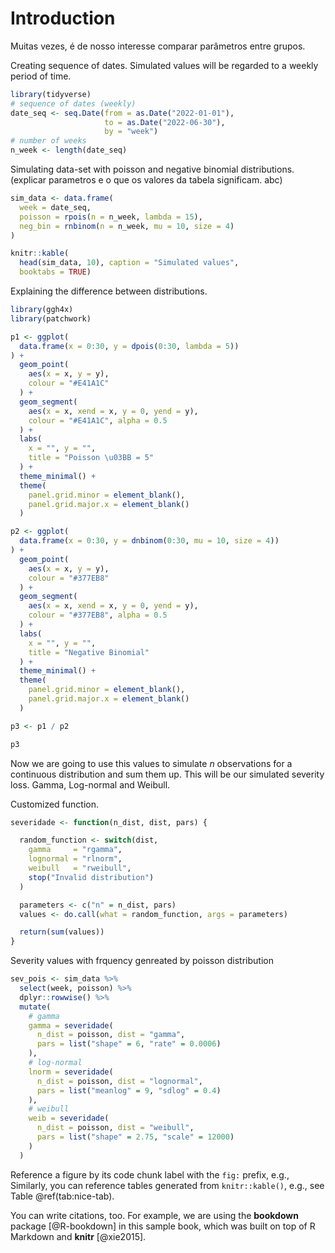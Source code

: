 # Introduction {#intro}

Muitas vezes, é de nosso interesse comparar parâmetros entre grupos.

Creating sequence of dates. Simulated values will be regarded to a weekly period of time.

```r
library(tidyverse)
# sequence of dates (weekly)
date_seq <- seq.Date(from = as.Date("2022-01-01"),
                     to = as.Date("2022-06-30"),
                     by = "week")
# number of weeks
n_week <- length(date_seq)
```

Simulating data-set with poisson and negative binomial distributions.
(explicar parametros e o que os valores da tabela significam. abc)
```r
sim_data <- data.frame(
  week = date_seq,
  poisson = rpois(n = n_week, lambda = 15),
  neg_bin = rnbinom(n = n_week, mu = 10, size = 4)
)

knitr::kable(
  head(sim_data, 10), caption = "Simulated values",
  booktabs = TRUE)
```

Explaining the difference between distributions.

```r
library(ggh4x)
library(patchwork)

p1 <- ggplot(
  data.frame(x = 0:30, y = dpois(0:30, lambda = 5))
) +
  geom_point(
    aes(x = x, y = y),
    colour = "#E41A1C"
  ) +
  geom_segment(
    aes(x = x, xend = x, y = 0, yend = y),
    colour = "#E41A1C", alpha = 0.5
  ) +
  labs(
    x = "", y = "",
    title = "Poisson \u03BB = 5"
  ) +
  theme_minimal() +
  theme(
    panel.grid.minor = element_blank(),
    panel.grid.major.x = element_blank()
  )

p2 <- ggplot(
  data.frame(x = 0:30, y = dnbinom(0:30, mu = 10, size = 4))
) +
  geom_point(
    aes(x = x, y = y),
    colour = "#377EB8"
  ) +
  geom_segment(
    aes(x = x, xend = x, y = 0, yend = y),
    colour = "#377EB8", alpha = 0.5
  ) +
  labs(
    x = "", y = "",
    title = "Negative Binomial"
  ) +
  theme_minimal() +
  theme(
    panel.grid.minor = element_blank(),
    panel.grid.major.x = element_blank()
  )

p3 <- p1 / p2

p3
```
Now we are going to use this values to simulate $n$ observations for a continuous distribution and sum them up.
This will be our simulated severity loss.
Gamma, Log-normal and Weibull.

Customized function.


```r
severidade <- function(n_dist, dist, pars) {

  random_function <- switch(dist,
    gamma     = "rgamma",
    lognormal = "rlnorm",
    weibull   = "rweibull",
    stop("Invalid distribution")
  )

  parameters <- c("n" = n_dist, pars)
  values <- do.call(what = random_function, args = parameters)

  return(sum(values))
}
```

Severity values with frquency genreated by poisson distribution
```r

sev_pois <- sim_data %>%
  select(week, poisson) %>%
  dplyr::rowwise() %>%
  mutate(
    # gamma
    gamma = severidade(
      n_dist = poisson, dist = "gamma",
      pars = list("shape" = 6, "rate" = 0.0006)
    ),
    # log-normal
    lnorm = severidade(
      n_dist = poisson, dist = "lognormal",
      pars = list("meanlog" = 9, "sdlog" = 0.4)
    ),
    # weibull
    weib = severidade(
      n_dist = poisson, dist = "weibull",
      pars = list("shape" = 2.75, "scale" = 12000)
    )
  )
```
Reference a figure by its code chunk label with the `fig:` prefix, e.g.,  Similarly, you can reference tables generated from `knitr::kable()`, e.g., see Table \@ref(tab:nice-tab).

You can write citations, too. For example, we are using the **bookdown** package [@R-bookdown] in this sample book, which was built on top of R Markdown and **knitr** [@xie2015].
